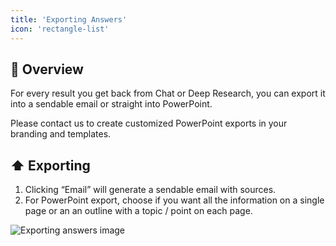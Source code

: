 ```yaml
---
title: 'Exporting Answers'
icon: 'rectangle-list'
---
```



## 🤖 Overview
For every result you get back from Chat or Deep Research, you can export it into a sendable email or straight into PowerPoint.

Please contact us to create customized PowerPoint exports in your branding and templates.

## ⬆️ Exporting
1. Clicking “Email” will generate a sendable email with sources.
2. For PowerPoint export, choose if you want all the information on a single page or an an outline with a topic / point on each page.

<img
	className="block dark:hidden"
	src="/images/exporting-answers.png"
	alt="Exporting answers image"
/>
